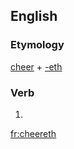 ==English==

===Etymology===
[[cheer]] + [[-eth]]

===Verb===
{{head|en|verb form}}

# {{en-archaic third-person singular of|cheer}}

[[fr:cheereth]]